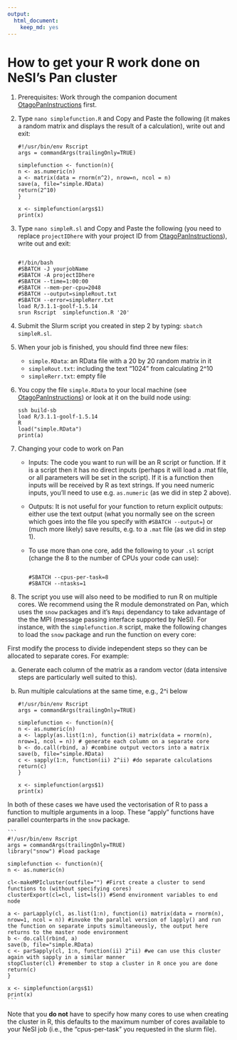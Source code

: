 ```yaml
---
output: 
  html_document: 
    keep_md: yes
---
```

# How to get your R work done on NeSI's Pan cluster

1.  Prerequisites: Work through the companion document [OtagoPanInstructions](https://rawgit.com/dannybaillie/NeSI/tree/R-user/OtagoPanInstructions.html) first.
2.  Type `nano simplefunction.R` and Copy and Paste the following (it makes a random matrix and displays the result of a calculation), write out and exit:

    ```
    #!/usr/bin/env Rscript
    args = commandArgs(trailingOnly=TRUE)

    simplefunction <- function(n){
    n <- as.numeric(n)
    a <- matrix(data = rnorm(n^2), nrow=n, ncol = n)
    save(a, file="simple.RData)
    return(2^10)
    }
    
    x <- simplefunction(args$1)
    print(x)

    ```

3.  Type `nano simpleR.sl` and Copy and Paste the following (you need to replace `projectIDhere` with your project ID from [OtagoPanInstructions](https://rawgit.com/dannybaillie/NeSI/master/OtagoPanInstructions.html)), write out and exit:

    ```

    #!/bin/bash
    #SBATCH -J yourjobName
    #SBATCH -A projectIDhere
    #SBATCH --time=1:00:00
    #SBATCH --mem-per-cpu=2048
    #SBATCH --output=simpleRout.txt
    #SBATCH --error=simpleRerr.txt
    load R/3.1.1-goolf-1.5.14
    srun Rscript  simplefunction.R '20'

    ```

4.  Submit the Slurm script you created in step 2 by typing: `sbatch simpleR.sl`.
5.  When your job is finished, you should find three new files:
    *   `simple.RData`: an RData file with a 20 by 20 random matrix in it
    *   `simpleRout.txt`: including the text "1024" from calculating 2^10
    *   `simpleRerr.txt`: empty file
6.  You copy the file `simple.RData` to your local machine (see [OtagoPanInstructions](https://rawgit.com/dannybaillie/NeSI/master/OtagoPanInstructions.html)) or look at it on the build node using:

    ```
    ssh build-sb 
    load R/3.1.1-goolf-1.5.14
    R
    load("simple.RData")
    print(a)

    ```

7.  Changing your code to work on Pan
    *   Inputs: The code you want to run will be an R script or function. If it is a script then it has no direct inputs (perhaps it will load a .mat file, or all parameters will be set in the script). If it is a function then inputs will be received by R as text strings. If you need numeric inputs, you'll need to use e.g. `as.numeric` (as we did in step 2 above).
    *   Outputs: It is not useful for your function to return explicit outputs: either use the text output (what you normally see on the screen which goes into the file you specify with `#SBATCH --output=`) or (much more likely) save results, e.g. to a `.mat` file (as we did in step 1).
    *   To use more than one core, add the following to your `.sl` script (change the 8 to the number of CPUs your code can use):

        ```

        #SBATCH --cpus-per-task=8
        #SBATCH --ntasks=1

        ```

9.  The script you use will also need to be modified to run R on multiple cores. We recommend using the R module demonstrated on Pan, which uses the `snow` packages and it's `Rmpi` dependancy to take advantage of the the MPI (message passing interface supported by NeSI). For instance, with the `simplefunction.R` script, make the following changes to load the `snow` package and run the function on every core:

First modify the process to divide independent steps so they can be allocated to separate cores. For example:

a) Generate each column of the matrix as a random vector (data intensive steps are particularly well suited to this).

b) Run multiple calculations at the same time, e.g., 2^i below

    ```
    #!/usr/bin/env Rscript
    args = commandArgs(trailingOnly=TRUE)

    simplefunction <- function(n){
    n <- as.numeric(n)
    a <- lapply(as.list(1:n), function(i) matrix(data = rnorm(n), nrow=1, ncol = n)) # generate each column on a separate core
    b <- do.call(rbind, a) #combine output vectors into a matrix 
    save(b, file="simple.RData)
    c <- sapply(1:n, function(ii) 2^ii) #do separate calculations
    return(c)
    }
    
    x <- simplefunction(args$1)
    print(x)
    ```

In both of these cases we have used the vectorisation of R to pass a function to multiple arguments in a loop. These "apply" functions have parallel counterparts in the `snow` package.

    ```
    #!/usr/bin/env Rscript
    args = commandArgs(trailingOnly=TRUE)
    library("snow") #load package

    simplefunction <- function(n){
    n <- as.numeric(n)
    
    cl<-makeMPIcluster(outfile="") #First create a cluster to send functions to (without specifying cores)
    clusterExport(cl=cl, list=ls()) #Send environment variables to end node
    
    a <- parLapply(cl, as.list(1:n), function(i) matrix(data = rnorm(n), nrow=1, ncol = n)) #invoke the parallel version of lapply() and run the function on separate inputs simultaneously, the output here returns to the master node environment
    b <- do.call(rbind, a)
    save(b, file="simple.RData)
    c <- parSapply(cl, 1:n, function(ii) 2^ii) #we can use this cluster again with sapply in a similar manner
    stopCluster(cl) #remember to stop a cluster in R once you are done
    return(c)
    }
    
    x <- simplefunction(args$1)
    print(x)
    ```

Note that you **do not** have to specify how many cores to use when creating the cluster in R, this defaults to the maximum number of cores available to your NeSI job (i.e., the "cpus-per-task" you requested in the slurm file).

